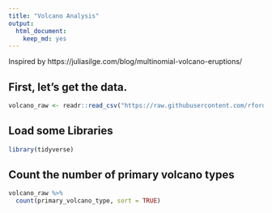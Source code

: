 ```yaml
---
title: "Volcano Analysis"
output: 
  html_document: 
    keep_md: yes
---
```


Inspired by https://juliasilge.com/blog/multinomial-volcano-eruptions/ 

## First, let's get the data.
```r
volcano_raw <- readr::read_csv("https://raw.githubusercontent.com/rfordatascience/tidytuesday/master/data/2020/2020-05-12/volcano.csv")
```

## Load some Libraries
```r
library(tidyverse)
```

## Count the number of primary volcano types
```r
volcano_raw %>%
  count(primary_volcano_type, sort = TRUE)
```

